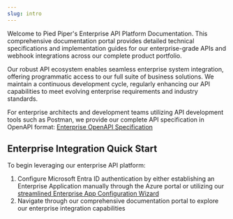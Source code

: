 ---
slug: intro
---

Welcome to Pied Piper's Enterprise API Platform Documentation. This comprehensive documentation portal provides detailed technical specifications and implementation guides for our enterprise-grade APIs and webhook integrations across our complete product portfolio.

Our robust API ecosystem enables seamless enterprise system integration, offering programmatic access to our full suite of business solutions. We maintain a continuous development cycle, regularly enhancing our API capabilities to meet evolving enterprise requirements and industry standards.

For enterprise architects and development teams utilizing API development tools such as Postman, we provide our complete API specification in OpenAPI format:
[Enterprise OpenAPI Specification](https://fernsdk.blob.core.windows.net/npcore/default/openapi-json/openapi.json)

## Enterprise Integration Quick Start
To begin leveraging our enterprise API platform:

1. Configure Microsoft Entra ID authentication by either establishing an Enterprise Application manually through the Azure portal or utilizing our [streamlined Enterprise App Configuration Wizard](./auth.mdx)
2. Navigate through our comprehensive documentation portal to explore our enterprise integration capabilities
